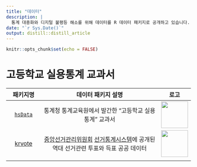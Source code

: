 ```yaml
---
title: "데이터"
description: |
  통계 대중화와 디지털 불평등 해소를 위해 데이터를 R 데이터 패키지로 공개하고 있습니다. 
date: "`r Sys.Date()`"
output: distill::distill_article
---
```


```r
knitr::opts_chunk$set(echo = FALSE)
```

# 고등학교 실용통계 교과서

|                     패키지명                     |                                                                            데이터 패키지 설명                                                                            |                 로고                 |
|:------------------------------------------------:|:------------------------------------------------------------------------------------------------------------------------------------------------------------------------:|:------------------------------------:|
|      [`hsData`](https://r2bit.com/hsData/)       |                                                         통계청 통계교육원에서 발간한 "고등학교 실용통계" 교과서                                                          | ![](fig/logo_hsData.png){width="73"} |
| [krvote](https://ai-carpentry.github.io/krvote/) | [중앙선거관리위원회](https://www.nec.go.kr/site/nec/main.do) [선거통계시스템](http://info.nec.go.kr/main/main_load.xhtml)에 공개된 역대 선거관련 투표와 득표 공공 데이터 | ![](fig/logo_krvote.png){width="73"} |
|                                                  |                                                                                                                                                                          |                                      |

